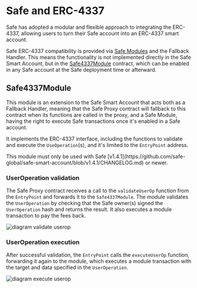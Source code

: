 
# Safe and ERC-4337

Safe has adopted a modular and flexible approach to integrating the ERC-4337, allowing users to turn their Safe account into an ERC-4337 smart account.

Safe ERC-4337 compatibility is provided via [Safe Modules](../glossary.md#safe-module) and the Fallback Handler. This means the functionality is not implemented directly in the Safe Smart Account, but in the [Safe4337Module](https://github.com/safe-global/safe-modules/blob/main/modules/4337/contracts/Safe4337Module.sol) contract, which can be enabled in any Safe account at the Safe deployment time or afterward.

## Safe4337Module

This module is an extension to the Safe Smart Account that acts both as a Fallback Handler, meaning that the Safe Proxy contract will fallback to this contract when its functions are called in the proxy, and a Safe Module, having the right to execute Safe transactions once it's enabled in a Safe account.

It implements the ERC-4337 interface, including the functions to validate and execute the `UseOperation`(s), and it's limited to the `EntryPoint` address.

<Callout type='info' emoji='ℹ️'>
  This module must only be used with Safe [v1.4.1](https://github.com/safe-global/safe-smart-account/blob/v1.4.1/CHANGELOG.md) or newer.
</Callout>

### UserOperation validation

The Safe Proxy contract receives a call to the `validateUserOp` function from the `EntryPoint` and forwards it to the `Safe4337Module`. The module validates the `UserOperation` by checking that the Safe owner(s) signed the `UserOperation` hash and returns the result. It also executes a module transaction to pay the fees back.

![diagram validate userop](../../assets/diagram-4337-validate.png)

### UserOperation execution

After successful validation, the `EntryPoint` calls the `executeUserOp` function, forwarding it again to the module, which executes a module transaction with the target and data specified in the `UserOperation`.

![diagram execute userop](../../assets/diagram-4337-execute.png)
